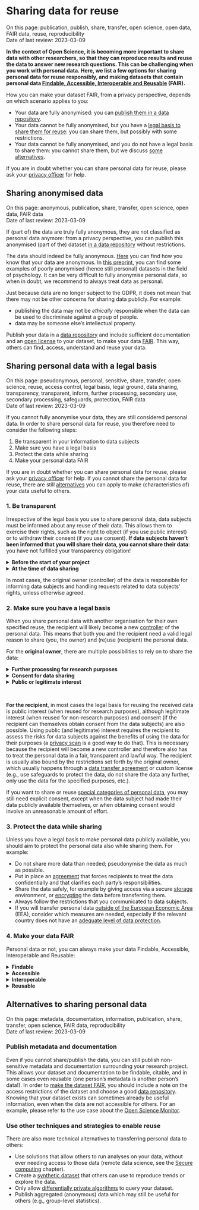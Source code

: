 # Sharing data for reuse {#data-sharing-reuse}

:::keywords
On this page: publication, publish, share, transfer, open science, open data,
FAIR data, reuse, reproducibility    
Date of last review: 2023-03-09
:::

**In the context of Open Science, it is becoming more important to share data with 
other researchers, so that they can reproduce results and reuse the data to 
answer new research questions. This can be challenging when you work with 
personal data. Here, we list a few options for sharing personal data for reuse 
responsibly, and making datasets that contain personal data 
[Findable, Accessible, Interoperable and Reusable](https://www.uu.nl/en/research/research-data-management/guides/how-to-make-your-data-fair){target="_blank"} 
(FAIR).**

How  you can make your dataset FAIR, from a privacy perspective, depends on 
which scenario applies to you:

- Your data are fully anonymised: you can 
[publish them in a data repository](#publish-anonymous-data).
- Your data cannot be fully anonymised, but you have a 
[legal basis to share them for reuse](#share-reuse-legal-basis): you can share 
them, but possibly with some restrictions.
- Your data cannot be fully anonymised, and you do not have a legal basis to 
share them: you cannot share them, but we discuss 
[some alternatives](#sharing-reuse-alternatives). 

If you are in doubt whether you can share personal data for reuse, please ask 
your [privacy officer](#support) for help. 

## Sharing anonymised data {#publish-anonymous-data}

:::keywords
On this page: anonymous, publication, share, transfer, open science, open data,
FAIR data    
Date of last review: 2023-03-09
:::

If (part of) the data are truly fully anonymous, they are not classified as 
personal data anymore: from a privacy perspective, you can publish this 
anonymised (part of the) dataset 
[in a data repository](https://www.uu.nl/en/research/research-data-management/guides/publishing-and-sharing-data){target="_blank"} 
without restrictions. 

:::warning
The data should indeed be fully anonymous. 
[Here](#pseudonymisation-anonymisation) you can find how you know that your data 
are anonymous. In 
[this preprint](https://doi.org/10.31234/osf.io/ybzu9){target="_blank"}, you 
can find some examples of poorly anonymised (hence still personal) datasets in 
the field of psychology. It can be very difficult to fully anonymise personal 
data, so when in doubt, we recommend to always treat data as personal.
:::

:::warning
Just because data are no longer subject to the GDPR, it does not mean that there 
may not be other concerns for sharing data publicly. For example:

- publishing the data may not be *ethically* responsible when the data can be 
used to discriminate against a group of people.
- data may be someone else’s intellectual property.
:::

:::fyi
Publish your data in a 
[data repository](https://tools.uu.nl/repository-decision-tool/){target="_blank"} 
and include sufficient documentation  and an 
[open license](https://www.uu.nl/en/research/research-data-management/guides/publishing-and-sharing-data){target="_blank"} 
to your dataset, to make your data 
[FAIR](https://www.uu.nl/en/research/research-data-management/guides/how-to-make-your-data-fair){target="_blank"}. 
This way, others can find, access, understand and reuse your data.
:::

## Sharing personal data with a legal basis {#share-reuse-legal-basis}

:::keywords
On this page: pseudonymous, personal, sensitive, share, transfer, open science,
reuse, access control, legal basis, legal ground, data sharing, transparency,
transparent, inform, further processing, secondary use, secondary processing,
safeguards, protection, FAIR data    
Date of last review: 2023-03-09
:::

If you cannot fully anonymise your data, they are still considered personal data. 
In order to share personal data for reuse, you therefore need to consider the 
following steps:

1. Be transparent in your information to data subjects
2. Make sure you have a legal basis
3. Protect the data while sharing
4. Make your personal data FAIR

If you are in doubt whether you can share personal data for reuse, please ask 
your [privacy officer](#support) for help. If you cannot share the personal data 
for reuse, there are still [alternatives](#sharing-reuse-alternatives) you can 
apply to make (characteristics of) your data useful to others.

### 1. Be transparent {#transparent-reuse}

Irrespective of the legal basis you use to share personal data, data subjects 
must be informed about any reuse of their data. This allows them to exercise 
their rights, such as the right to object (if you use public interest) or to 
withdraw their consent (if you use consent). **If data subjects haven’t been 
informed that you will share their data, you cannot share their data**: you have 
not fulfilled your transparency obligation! 

<details><summary><b>Before the start of your project</b></summary>
  <div><p>Include the intention of sharing data in your 
  [information to data subjects](#privacy-notices), how you plan to keep them 
  informed, and how they can exercise [their rights](#data-subject-rights). 
  Avoid language that precludes sharing, such as "your data will remain strictly 
  confidential", and "your data will only be shared with members of the research 
  team".</p>
  <p>If it is not possible to identify the specific data subject that objected or 
  withdrew consent within the dataset, without additional information provided 
  by the data subject themselves, data subjects can simply not exercise those 
  rights anymore. Let data subjects know about this!</p>
  </div>
</details>
<details><summary><b>At the time of data sharing</b></summary>
  <div><p>If you can still identify the data subjects in your dataset at the time 
  of data sharing (e.g., if you still have a keyfile and/or contact information), 
  inform the data subjects specifically about the data sharing process, using 
  appropriate channels such as email 
  ([art. 12](https://gdpr-info.eu/art-12-gdpr/){target="_blank"}, 
  [art. 14](https://gdpr-info.eu/art-14-gdpr/){target="_blank"}): which data are 
  shared, with whom exactly, for which purposes, under which restrictions, and 
  how can data subjects object or withdraw consent?</p>
  <p>If you cannot identify data subjects in the dataset at the time of data sharing 
  (e.g., there is no keyfile/contact information anymore, but the data are not 
  anonymous), inform them indirectly on how their data are being (re)used and 
  if/how they can exercise their rights, via channels that are easily accessible, 
  for example through a project website, newsletter, mailing list, etc.</p>
  </div>
</details>
  
In most cases, the original owner (controller) of the data is responsible for 
informing data subjects and handling requests related to data subjects’ rights, 
unless otherwise agreed.

### 2. Make sure you have a legal basis {#legal-basis-reuse}

When you share personal data with another organisation for their own specified 
reuse, the recipient will likely become a new [controller](#definitions) of the 
personal data. This means that both you and the recipient need a valid legal 
reason to share (you, the owner) and (re)use (recipient) the personal data.

For the **original owner**, there are multiple possibilities to rely on to share 
the data:

<details><summary><b>Further processing for research purposes</b></summary>
  <div><p>This is a derogation in the GDPR that enables personal data to be further 
  processed (e.g., shared) for any *scientific research purposes*, without requiring 
  a new legal basis, as long as sufficient safeguards are in place to protect the data 
  (e.g., pseudonymisation, access control, data transfer agreement, etc, 
  [art. 5(1)(b)](https://gdpr-info.eu/art-5-gdpr/){target="_blank"}, 
  [art. 89](https://gdpr-info.eu/art-89-gdpr/){target="_blank"}). If the data 
  are not shared for scientific research purposes, then a new legal basis *is* 
  required, except if the new purpose is *compatible* with the original purpose.</p> 
  <p>**Note**: There is ongoing discussion whether you can rely on this 
  derogation if you used consent to collect the data, especially if those data 
  are of [special categories](#special-types-personal-data): sharing that falls 
  outside of the scope of the original consent, may not meet the 
  [specificity criterium](#consent-requirements) and may not be 
  [fair](#lawful-fair-and-transparent) to data subjects. You can rely on it, 
  however, if you used another legal basis to collect the data (e.g., public 
  interest, legitimate interest).</p>
  </div>
</details>
<details><summary><b>Consent for data sharing</b></summary>
  <div>This entails asking explicit consent to share data with others for reuse 
  for specified purposes, before you collect the data. In 
  [this guide](https://www.uu.nl/en/research/research-data-management/guides/informed-consent-for-data-sharing){target="_blank"} 
  you can find more information about that.
  <ul>
    <li>An advantage of this approach is that it gives data subjects a lot of 
    control, and reuse does not have to be limited to scientific research only 
    (as it is with further processing).</li>
    <li>A limitation of this approach is that consent has to be specific in 
    order to be valid. Thus, consent for data sharing is only legitimate when 
    you *additionally* inform data subjects about the *specific* sharing right 
    before you share the data (e.g., with whom specifically will the data be 
    shared and why?), so that data subjects can still withdraw their data sharing 
    consent.</li>
  </ul>
  </div>
</details>
<details><summary><b>Public or legitimate interest</b></summary>
  <div>Public or legitimate interest could in principle also be used as a legal 
  bases to share personal data, when sharing the data is necessary and 
  proportional and it does not override the interests of the data subjects 
  (a [privacy scan](#privacy-scan) is a good way to assess that).
  </div>
</details>
  
<br>
  
**For the recipient**, in most cases the legal basis for reusing the received 
data is public interest (when reused for research purposes), although 
legitimate interest (when reused for non-research purposes) and consent (if the 
recipient can themselves obtain consent from the data subjects) are also 
possible. Using public (and legitimate) interest requires the recipient to 
assess the risks for data subjects against the benefits of using the data for 
their purposes (a [privacy scan](#privacy-scan) is a good way to do that). This 
is necessary because the recipient will become a new controller and therefore 
also has to treat the personal data in a fair, transparent and lawful way. The 
recipient is usually also bound by the restrictions set forth by the original 
owner, which usually happens through a 
[data transfer agreement](#data-transfer-agreement) or custom license (e.g., use 
safeguards to protect the data, do not share the data any further, only use the 
data for the specified purposes, etc.).

:::warning
If you want to share or reuse 
[special categories of personal data](#special-types-personal-data), you may 
still need explicit consent, except when the data subject had made their data 
publicly available themselves, or when obtaining consent would involve an 
unreasonable amount of effort.
:::

### 3. Protect the data while sharing {#protect-sharing-reuse}

Unless you have a legal basis to make personal data publicly available, you 
should aim to protect the personal data also while sharing them. For example:

- Do not share more data than needed; pseudonymise the data as much as possible.
- Put in place an [agreement](#agreements) that forces recipients to treat the 
data confidentially and that clarifies each party’s responsibilities. 
- Share the data safely, for example by giving access via a secure 
[storage](#data-storage) environment, or [encrypting](#encryption) the data 
before transferring them.
- Always follow the restrictions that you communicated to data subjects.
- If you will transfer personal data 
[outside of the European Economic Area](#third-country-transfer) (EEA),
consider which measures are needed, especially if the relevant country does not 
have an 
[adequate level of data protection](https://ec.europa.eu/info/law/law-topic/data-protection/international-dimension-data-protection/adequacy-decisions_en){target="_blank"}.

### 4. Make your data FAIR {#fair-personal-data}

Personal data or not, you can always make your data Findable, Accessible, 
Interoperable and Reusable:

<details><summary><b>Findable</b></summary>
  <div>Publish your metadata and documentation in a 
  [data repository](https://tools.uu.nl/repository-decision-tool/){target="_blank"} 
  that assigns a persistent identifier to the dataset. Depending on your 
  situation, you may be able to deposit the data there as well (under restricted 
  access).
  </div>
</details>
<details><summary><b>Accessible</b></summary>
  <div>Clearly specify if and how others can access your dataset and make that 
  information publicly available. Some studies have set up a data access 
  protocol in which this is made clear (e.g., data are accessible after signing 
  an agreement, writing a research proposal, helping to collect new data, etc.). 
  You can find an 
  [example here](https://www.uu.nl/sites/default/files/DataAccessProtocol_YOUth_220627.pdf){target="_blank"}.
  </div>
</details>
<details><summary><b>Interoperable</b></summary>
  <div>Structure and document your data so that they are easily understandable 
  for humans and machines (see our 
  [FAIR guide](https://www.uu.nl/en/research/research-data-management/guides/how-to-make-your-data-fair){target="_blank"}).
  </div>
</details>
<details><summary><b>Reusable</b></summary>
  <div>If you only deposited metadata and documentation, add an 
  [open license](https://www.uu.nl/en/research/research-data-management/guides/publishing-and-sharing-data){target="_blank"} 
  to the dataset (e.g., CC0 or CC BY 4.0). If you deposited the personal data 
  in the data repository as well, there will usually be custom terms of use 
  such as the data access protocol mentioned under Accessible.
  </div>
</details>

## Alternatives to sharing personal data {#sharing-reuse-alternatives}

:::keywords
On this page: metadata, documentation, information, publication, share, transfer, 
open science, FAIR data, reproducibility    
Date of last review: 2023-03-09
:::

### Publish metadata and documentation {#publish-metadata}

Even if you cannot share/publish the data, you can still publish non-sensitive 
metadata and documentation surrounding your research project. This allows your 
dataset and documentation to be findable, citable, and in some cases even 
reusable (one person’s metadata is another person’s data!). In order to 
[make the dataset FAIR](https://www.uu.nl/en/research/research-data-management/guides/how-to-make-your-data-fair){target="_blank"}, 
you should include a note on the access restrictions of the dataset and choose 
a good [data repository](https://tools.uu.nl/repository-decision-tool/){target="_blank"}. 
Knowing that your dataset exists can sometimes already be useful information, 
even when the data are not accessible for others. For an example, please refer to 
the use case about the [Open Science Monitor](#open-science-questionnaire).

### Use other techniques and strategies to enable reuse {#reuse-strategies}

There are also more technical alternatives to transferring personal data to others:

- Use solutions that allow others to run analyses on your data, without ever 
needing access to those data (remote data science, see the 
[Secure computing](#secure-computation) chapter).
- Create a [synthetic dataset](#synthetic-data) that others can use to reproduce 
trends or explore the data.
- Only allow [differentially private algorithms](#differential-privacy) to query 
your dataset.
- Publish aggregated (anonymous) data which may still be useful for others 
(e.g., group-level statistics).